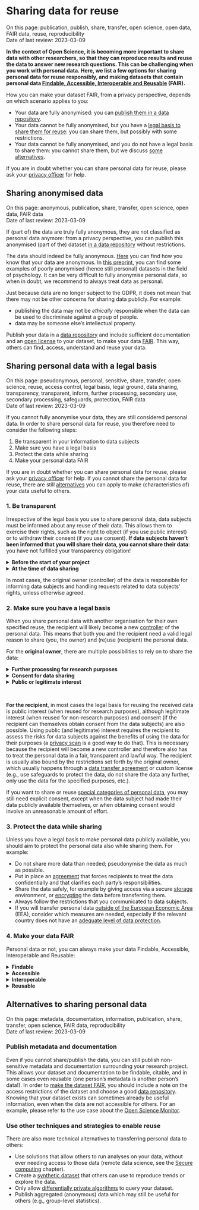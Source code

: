 # Sharing data for reuse {#data-sharing-reuse}

:::keywords
On this page: publication, publish, share, transfer, open science, open data,
FAIR data, reuse, reproducibility    
Date of last review: 2023-03-09
:::

**In the context of Open Science, it is becoming more important to share data with 
other researchers, so that they can reproduce results and reuse the data to 
answer new research questions. This can be challenging when you work with 
personal data. Here, we list a few options for sharing personal data for reuse 
responsibly, and making datasets that contain personal data 
[Findable, Accessible, Interoperable and Reusable](https://www.uu.nl/en/research/research-data-management/guides/how-to-make-your-data-fair){target="_blank"} 
(FAIR).**

How  you can make your dataset FAIR, from a privacy perspective, depends on 
which scenario applies to you:

- Your data are fully anonymised: you can 
[publish them in a data repository](#publish-anonymous-data).
- Your data cannot be fully anonymised, but you have a 
[legal basis to share them for reuse](#share-reuse-legal-basis): you can share 
them, but possibly with some restrictions.
- Your data cannot be fully anonymised, and you do not have a legal basis to 
share them: you cannot share them, but we discuss 
[some alternatives](#sharing-reuse-alternatives). 

If you are in doubt whether you can share personal data for reuse, please ask 
your [privacy officer](#support) for help. 

## Sharing anonymised data {#publish-anonymous-data}

:::keywords
On this page: anonymous, publication, share, transfer, open science, open data,
FAIR data    
Date of last review: 2023-03-09
:::

If (part of) the data are truly fully anonymous, they are not classified as 
personal data anymore: from a privacy perspective, you can publish this 
anonymised (part of the) dataset 
[in a data repository](https://www.uu.nl/en/research/research-data-management/guides/publishing-and-sharing-data){target="_blank"} 
without restrictions. 

:::warning
The data should indeed be fully anonymous. 
[Here](#pseudonymisation-anonymisation) you can find how you know that your data 
are anonymous. In 
[this preprint](https://doi.org/10.31234/osf.io/ybzu9){target="_blank"}, you 
can find some examples of poorly anonymised (hence still personal) datasets in 
the field of psychology. It can be very difficult to fully anonymise personal 
data, so when in doubt, we recommend to always treat data as personal.
:::

:::warning
Just because data are no longer subject to the GDPR, it does not mean that there 
may not be other concerns for sharing data publicly. For example:

- publishing the data may not be *ethically* responsible when the data can be 
used to discriminate against a group of people.
- data may be someone else’s intellectual property.
:::

:::fyi
Publish your data in a 
[data repository](https://tools.uu.nl/repository-decision-tool/){target="_blank"} 
and include sufficient documentation  and an 
[open license](https://www.uu.nl/en/research/research-data-management/guides/publishing-and-sharing-data){target="_blank"} 
to your dataset, to make your data 
[FAIR](https://www.uu.nl/en/research/research-data-management/guides/how-to-make-your-data-fair){target="_blank"}. 
This way, others can find, access, understand and reuse your data.
:::

## Sharing personal data with a legal basis {#share-reuse-legal-basis}

:::keywords
On this page: pseudonymous, personal, sensitive, share, transfer, open science,
reuse, access control, legal basis, legal ground, data sharing, transparency,
transparent, inform, further processing, secondary use, secondary processing,
safeguards, protection, FAIR data    
Date of last review: 2023-03-09
:::

If you cannot fully anonymise your data, they are still considered personal data. 
In order to share personal data for reuse, you therefore need to consider the 
following steps:

1. Be transparent in your information to data subjects
2. Make sure you have a legal basis
3. Protect the data while sharing
4. Make your personal data FAIR

If you are in doubt whether you can share personal data for reuse, please ask 
your [privacy officer](#support) for help. If you cannot share the personal data 
for reuse, there are still [alternatives](#sharing-reuse-alternatives) you can 
apply to make (characteristics of) your data useful to others.

### 1. Be transparent {#transparent-reuse}

Irrespective of the legal basis you use to share personal data, data subjects 
must be informed about any reuse of their data. This allows them to exercise 
their rights, such as the right to object (if you use public interest) or to 
withdraw their consent (if you use consent). **If data subjects haven’t been 
informed that you will share their data, you cannot share their data**: you have 
not fulfilled your transparency obligation! 

<details><summary><b>Before the start of your project</b></summary>
  <div><p>Include the intention of sharing data in your 
  [information to data subjects](#privacy-notices), how you plan to keep them 
  informed, and how they can exercise [their rights](#data-subject-rights). 
  Avoid language that precludes sharing, such as "your data will remain strictly 
  confidential", and "your data will only be shared with members of the research 
  team".</p>
  <p>If it is not possible to identify the specific data subject that objected or 
  withdrew consent within the dataset, without additional information provided 
  by the data subject themselves, data subjects can simply not exercise those 
  rights anymore. Let data subjects know about this!</p>
  </div>
</details>
<details><summary><b>At the time of data sharing</b></summary>
  <div><p>If you can still identify the data subjects in your dataset at the time 
  of data sharing (e.g., if you still have a keyfile and/or contact information), 
  inform the data subjects specifically about the data sharing process, using 
  appropriate channels such as email 
  ([art. 12](https://gdpr-info.eu/art-12-gdpr/){target="_blank"}, 
  [art. 14](https://gdpr-info.eu/art-14-gdpr/){target="_blank"}): which data are 
  shared, with whom exactly, for which purposes, under which restrictions, and 
  how can data subjects object or withdraw consent?</p>
  <p>If you cannot identify data subjects in the dataset at the time of data sharing 
  (e.g., there is no keyfile/contact information anymore, but the data are not 
  anonymous), inform them indirectly on how their data are being (re)used and 
  if/how they can exercise their rights, via channels that are easily accessible, 
  for example through a project website, newsletter, mailing list, etc.</p>
  </div>
</details>
  
In most cases, the original owner (controller) of the data is responsible for 
informing data subjects and handling requests related to data subjects’ rights, 
unless otherwise agreed.

### 2. Make sure you have a legal basis {#legal-basis-reuse}

When you share personal data with another organisation for their own specified 
reuse, the recipient will likely become a new [controller](#definitions) of the 
personal data. This means that both you and the recipient need a valid legal 
reason to share (you, the owner) and (re)use (recipient) the personal data.

For the **original owner**, there are multiple possibilities to rely on to share 
the data:

<details><summary><b>Further processing for research purposes</b></summary>
  <div><p>This is a derogation in the GDPR that enables personal data to be further 
  processed (e.g., shared) for any *scientific research purposes*, without requiring 
  a new legal basis, as long as sufficient safeguards are in place to protect the data 
  (e.g., pseudonymisation, access control, data transfer agreement, etc, 
  [art. 5(1)(b)](https://gdpr-info.eu/art-5-gdpr/){target="_blank"}, 
  [art. 89](https://gdpr-info.eu/art-89-gdpr/){target="_blank"}). If the data 
  are not shared for scientific research purposes, then a new legal basis *is* 
  required, except if the new purpose is *compatible* with the original purpose.</p> 
  <p>**Note**: There is ongoing discussion whether you can rely on this 
  derogation if you used consent to collect the data, especially if those data 
  are of [special categories](#special-types-personal-data): sharing that falls 
  outside of the scope of the original consent, may not meet the 
  [specificity criterium](#consent-requirements) and may not be 
  [fair](#lawful-fair-and-transparent) to data subjects. You can rely on it, 
  however, if you used another legal basis to collect the data (e.g., public 
  interest, legitimate interest).</p>
  </div>
</details>
<details><summary><b>Consent for data sharing</b></summary>
  <div>This entails asking explicit consent to share data with others for reuse 
  for specified purposes, before you collect the data. In 
  [this guide](https://www.uu.nl/en/research/research-data-management/guides/informed-consent-for-data-sharing){target="_blank"} 
  you can find more information about that.
  <ul>
    <li>An advantage of this approach is that it gives data subjects a lot of 
    control, and reuse does not have to be limited to scientific research only 
    (as it is with further processing).</li>
    <li>A limitation of this approach is that consent has to be specific in 
    order to be valid. Thus, consent for data sharing is only legitimate when 
    you *additionally* inform data subjects about the *specific* sharing right 
    before you share the data (e.g., with whom specifically will the data be 
    shared and why?), so that data subjects can still withdraw their data sharing 
    consent.</li>
  </ul>
  </div>
</details>
<details><summary><b>Public or legitimate interest</b></summary>
  <div>Public or legitimate interest could in principle also be used as a legal 
  bases to share personal data, when sharing the data is necessary and 
  proportional and it does not override the interests of the data subjects 
  (a [privacy scan](#privacy-scan) is a good way to assess that).
  </div>
</details>
  
<br>
  
**For the recipient**, in most cases the legal basis for reusing the received 
data is public interest (when reused for research purposes), although 
legitimate interest (when reused for non-research purposes) and consent (if the 
recipient can themselves obtain consent from the data subjects) are also 
possible. Using public (and legitimate) interest requires the recipient to 
assess the risks for data subjects against the benefits of using the data for 
their purposes (a [privacy scan](#privacy-scan) is a good way to do that). This 
is necessary because the recipient will become a new controller and therefore 
also has to treat the personal data in a fair, transparent and lawful way. The 
recipient is usually also bound by the restrictions set forth by the original 
owner, which usually happens through a 
[data transfer agreement](#data-transfer-agreement) or custom license (e.g., use 
safeguards to protect the data, do not share the data any further, only use the 
data for the specified purposes, etc.).

:::warning
If you want to share or reuse 
[special categories of personal data](#special-types-personal-data), you may 
still need explicit consent, except when the data subject had made their data 
publicly available themselves, or when obtaining consent would involve an 
unreasonable amount of effort.
:::

### 3. Protect the data while sharing {#protect-sharing-reuse}

Unless you have a legal basis to make personal data publicly available, you 
should aim to protect the personal data also while sharing them. For example:

- Do not share more data than needed; pseudonymise the data as much as possible.
- Put in place an [agreement](#agreements) that forces recipients to treat the 
data confidentially and that clarifies each party’s responsibilities. 
- Share the data safely, for example by giving access via a secure 
[storage](#data-storage) environment, or [encrypting](#encryption) the data 
before transferring them.
- Always follow the restrictions that you communicated to data subjects.
- If you will transfer personal data 
[outside of the European Economic Area](#third-country-transfer) (EEA),
consider which measures are needed, especially if the relevant country does not 
have an 
[adequate level of data protection](https://ec.europa.eu/info/law/law-topic/data-protection/international-dimension-data-protection/adequacy-decisions_en){target="_blank"}.

### 4. Make your data FAIR {#fair-personal-data}

Personal data or not, you can always make your data Findable, Accessible, 
Interoperable and Reusable:

<details><summary><b>Findable</b></summary>
  <div>Publish your metadata and documentation in a 
  [data repository](https://tools.uu.nl/repository-decision-tool/){target="_blank"} 
  that assigns a persistent identifier to the dataset. Depending on your 
  situation, you may be able to deposit the data there as well (under restricted 
  access).
  </div>
</details>
<details><summary><b>Accessible</b></summary>
  <div>Clearly specify if and how others can access your dataset and make that 
  information publicly available. Some studies have set up a data access 
  protocol in which this is made clear (e.g., data are accessible after signing 
  an agreement, writing a research proposal, helping to collect new data, etc.). 
  You can find an 
  [example here](https://www.uu.nl/sites/default/files/DataAccessProtocol_YOUth_220627.pdf){target="_blank"}.
  </div>
</details>
<details><summary><b>Interoperable</b></summary>
  <div>Structure and document your data so that they are easily understandable 
  for humans and machines (see our 
  [FAIR guide](https://www.uu.nl/en/research/research-data-management/guides/how-to-make-your-data-fair){target="_blank"}).
  </div>
</details>
<details><summary><b>Reusable</b></summary>
  <div>If you only deposited metadata and documentation, add an 
  [open license](https://www.uu.nl/en/research/research-data-management/guides/publishing-and-sharing-data){target="_blank"} 
  to the dataset (e.g., CC0 or CC BY 4.0). If you deposited the personal data 
  in the data repository as well, there will usually be custom terms of use 
  such as the data access protocol mentioned under Accessible.
  </div>
</details>

## Alternatives to sharing personal data {#sharing-reuse-alternatives}

:::keywords
On this page: metadata, documentation, information, publication, share, transfer, 
open science, FAIR data, reproducibility    
Date of last review: 2023-03-09
:::

### Publish metadata and documentation {#publish-metadata}

Even if you cannot share/publish the data, you can still publish non-sensitive 
metadata and documentation surrounding your research project. This allows your 
dataset and documentation to be findable, citable, and in some cases even 
reusable (one person’s metadata is another person’s data!). In order to 
[make the dataset FAIR](https://www.uu.nl/en/research/research-data-management/guides/how-to-make-your-data-fair){target="_blank"}, 
you should include a note on the access restrictions of the dataset and choose 
a good [data repository](https://tools.uu.nl/repository-decision-tool/){target="_blank"}. 
Knowing that your dataset exists can sometimes already be useful information, 
even when the data are not accessible for others. For an example, please refer to 
the use case about the [Open Science Monitor](#open-science-questionnaire).

### Use other techniques and strategies to enable reuse {#reuse-strategies}

There are also more technical alternatives to transferring personal data to others:

- Use solutions that allow others to run analyses on your data, without ever 
needing access to those data (remote data science, see the 
[Secure computing](#secure-computation) chapter).
- Create a [synthetic dataset](#synthetic-data) that others can use to reproduce 
trends or explore the data.
- Only allow [differentially private algorithms](#differential-privacy) to query 
your dataset.
- Publish aggregated (anonymous) data which may still be useful for others 
(e.g., group-level statistics).